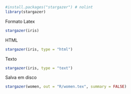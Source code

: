 ```r
#install.packages("stargazer") # nolint
library(stargazer)
```

Formato Latex
```r
stargazer(iris)
```

HTML
```r
stargazer(iris, type = "html")
```

Texto
```r
stargazer(iris, type = "text")
```

Salva em disco
```r
stargazer(women, out = "R/women.tex", summary = FALSE)
```